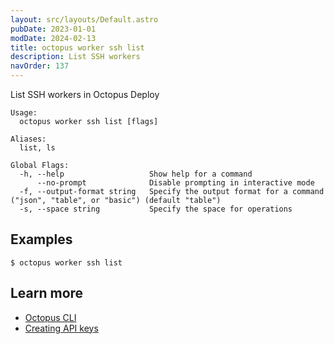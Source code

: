```yaml
---
layout: src/layouts/Default.astro
pubDate: 2023-01-01
modDate: 2024-02-13
title: octopus worker ssh list
description: List SSH workers
navOrder: 137
---
```


List SSH workers in Octopus Deploy

```
Usage:
  octopus worker ssh list [flags]

Aliases:
  list, ls

Global Flags:
  -h, --help                   Show help for a command
      --no-prompt              Disable prompting in interactive mode
  -f, --output-format string   Specify the output format for a command ("json", "table", or "basic") (default "table")
  -s, --space string           Specify the space for operations

```

## Examples

<SamplesInstance />

```
$ octopus worker ssh list

```

## Learn more

- [Octopus CLI](/docs/octopus-rest-api/cli)
- [Creating API keys](/docs/octopus-rest-api/how-to-create-an-api-key)